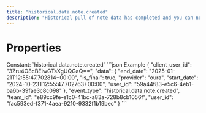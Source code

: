 ```yaml
---
title: "historical.data.note.created"
description: "Historical pull of note data has completed and you can now pull data for this resource."
---
```

# Properties
<ResponseField name="event_type" type="const string" required="true">
Constant: `historical.data.note.created`
</ResponseField>
<ResponseField name="team_id" type="string" required="true">
</ResponseField>
<ResponseField name="user_id" type="string" required="true">
</ResponseField>
<ResponseField name="client_user_id" type="string" required="true">
</ResponseField>
<ResponseField name="data" type="HistoricalDataCreated" required="true">
<Expandable title="HistoricalDataCreated" defaultOpen="true">
<ResponseField name="user_id" type="string" required="true">
</ResponseField>
<ResponseField name="start_date" type="string" required="true">
</ResponseField>
<ResponseField name="end_date" type="string" required="true">
</ResponseField>
<ResponseField name="is_final" type="boolean" required="true">
</ResponseField>
<ResponseField name="provider" type="string" required="true">
</ResponseField>
</Expandable>
</ResponseField>
<ResponseExample>
```json Example
{
  "client_user_id": "3Zru4O8cBEiwGTsXgUQGaQ==",
  "data": {
    "end_date": "2025-01-21T12:55:47.702814+00:00",
    "is_final": true,
    "provider": "oura",
    "start_date": "2024-10-23T12:55:47.702763+00:00",
    "user_id": "59a44f83-e5c6-4eb1-ba6b-39fae3c8c098"
  },
  "event_type": "historical.data.note.created",
  "team_id": "e89cc9fe-e1c0-41bc-a83a-728b8cb1056f",
  "user_id": "fac593ed-f371-4aea-9210-9332f1b19bec"
}
```
</ResponseExample>

